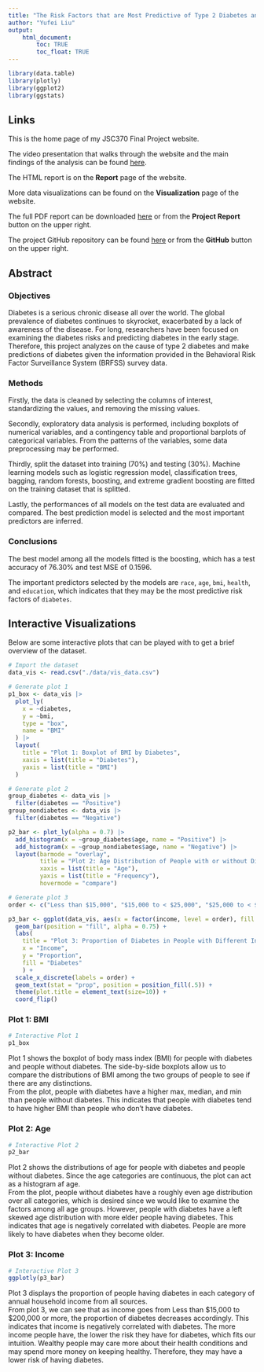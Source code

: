 ```yaml
---
title: "The Risk Factors that are Most Predictive of Type 2 Diabetes and Predict Whether an Individual Has Type 2 Diabetes"
author: "Yufei Liu"
output: 
    html_document:
        toc: TRUE
        toc_float: TRUE
---
```


```r
library(data.table)
library(plotly)
library(ggplot2)
library(ggstats)
```


## Links
This is the home page of my JSC370 Final Project website.

The video presentation that walks through the website and the main findings of the analysis can be found [here]().

The HTML report is on the **Report** page of the website.

More data visualizations can be found on the **Visualization** page of the website.

The full PDF report can be downloaded [here](Report.pdf) or from the **Project Report** button on the upper right.

The project GitHub repository can be found [here](https://github.com/Jennifer-xxx/Diabetes-Risk-Factors-and-Predictions) or from the **GitHub** button on the upper right.

## Abstract

### Objectives

Diabetes is a serious chronic disease all over the world. The global prevalence of diabetes continues to skyrocket, exacerbated by a lack of awareness of the disease. For long, researchers have been focused on examining the diabetes risks and predicting diabetes in the early stage. Therefore, this project analyzes on the cause of type 2 diabetes and make predictions of diabetes given the information provided in the Behavioral Risk Factor Surveillance System (BRFSS) survey data.

### Methods

Firstly, the data is cleaned by selecting the columns of interest, standardizing the values, and removing the missing values.

Secondly, exploratory data analysis is performed, including boxplots of numerical variables, and a contingency table and proportional barplots of categorical variables. From the patterns of the variables, some data preprocessing may be performed.

Thirdly, split the dataset into training (70%) and testing (30%). Machine learning models such as logistic regression model, classification trees, bagging, random forests, boosting, and extreme gradient boosting are fitted on the training dataset that is splitted.

Lastly, the performances of all models on the test data are evaluated and compared. The best prediction model is selected and the most important predictors are inferred.

### Conclusions

The best model among all the models fitted is the boosting, which has a test accuracy of 76.30% and test MSE of 0.1596.

The important predictors selected by the models are `race`, `age`, `bmi`, `health`, and `education`, which indicates that they may be the most predictive risk factors of `diabetes`.


## Interactive Visualizations {.tabset}

Below are some interactive plots that can be played with to get a brief overview of the dataset.

```r
# Import the dataset
data_vis <- read.csv("./data/vis_data.csv")
```

```r
# Generate plot 1
p1_box <- data_vis |>
  plot_ly(
    x = ~diabetes,
    y = ~bmi,
    type = "box",
    name = "BMI"
  ) |>
  layout(
    title = "Plot 1: Boxplot of BMI by Diabetes",
    xaxis = list(title = "Diabetes"),
    yaxis = list(title = "BMI")
  )

```

```r
# Generate plot 2
group_diabetes <- data_vis |>
  filter(diabetes == "Positive")
group_nondiabetes <- data_vis |>
  filter(diabetes == "Negative")

p2_bar <- plot_ly(alpha = 0.7) |>
  add_histogram(x = ~group_diabetes$age, name = "Positive") |>
  add_histogram(x = ~group_nondiabetes$age, name = "Negative") |>
  layout(barmode = "overlay",
         title = "Plot 2: Age Distribution of People with or without Diabetes",
         xaxis = list(title = "Age"), 
         yaxis = list(title = "Frequency"),
         hovermode = "compare")

```

```r
# Generate plot 3
order <- c("Less than $15,000", "$15,000 to < $25,000", "$25,000 to < $35,000", "$35,000 to < $50,000", "$50,000 to < $100,000", "$100,000 to < $200,000", "$200,000 or more")

p3_bar <- ggplot(data_vis, aes(x = factor(income, level = order), fill = diabetes, by = factor(income, level = order))) + 
  geom_bar(position = "fill", alpha = 0.75) + 
  labs(
    title = "Plot 3: Proportion of Diabetes in People with Different Income", 
    x = "Income", 
    y = "Proportion",
    fill = "Diabetes"
    ) +
  scale_x_discrete(labels = order) +
  geom_text(stat = "prop", position = position_fill(.5)) +
  theme(plot.title = element_text(size=10)) +
  coord_flip()

```

### Plot 1: BMI

```r
# Interactive Plot 1
p1_box
```

Plot 1 shows the boxplot of body mass index (BMI) for people with diabetes and people without diabetes. The side-by-side boxplots allow us to compare the distributions of BMI among the two groups of people to see if there are any distinctions.  
From the plot, people with diabetes have a higher max, median, and min than people without diabetes. This indicates that people with diabetes tend to have higher BMI than people who don't have diabetes. 

### Plot 2: Age

```r
# Interactive Plot 2
p2_bar
```

Plot 2 shows the distributions of age for people with diabetes and people without diabetes. Since the age categories are continuous, the plot can act as a histogram af age.  
From the plot, people without diabetes have a roughly even age distribution over all categories, which is desired since we would like to examine the factors among all age groups. However, people with diabetes have a left skewed age distribution with more elder people having diabetes. This indicates that age is negatively correlated with diabetes. People are more likely to have diabetes when they become older.

### Plot 3: Income

```r
# Interactive Plot 3
ggplotly(p3_bar)
```

Plot 3 displays the proportion of people having diabetes in each category of annual household income from all sources.  
From plot 3, we can see that as income goes from Less than \$15,000 to \$200,000 or more, the proportion of diabetes decreases accordingly. This indicates that income is negatively correlated with diabetes. The more income people have, the lower the risk they have for diabetes, which fits our intuition. Wealthy people may care more about their health conditions and may spend more money on keeping healthy. Therefore, they may have a lower risk of having diabetes.

